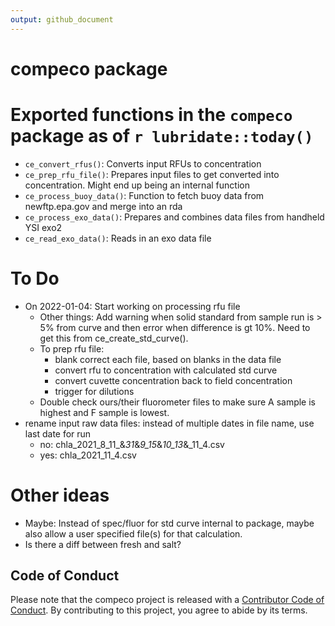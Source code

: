```yaml
---
output: github_document
---
```


# compeco package

# Exported functions in the `compeco` package as of `r lubridate::today()`

- `ce_convert_rfus()`: Converts input RFUs to concentration
- `ce_prep_rfu_file()`: Prepares input files to get converted into concentration.  Might end up being an internal function
- `ce_process_buoy_data()`: Function to fetch buoy data from newftp.epa.gov and merge into an rda
- `ce_process_exo_data()`: Prepares and combines data files from handheld YSI exo2
- `ce_read_exo_data()`: Reads in an exo data file

# To Do
- On 2022-01-04: Start working on processing rfu file
  - Other things: Add warning when solid standard from sample run is > 5% from curve and then error when difference is gt 10%.  Need to get this from ce_create_std_curve().
  - To prep rfu file:
    - blank correct each file, based on blanks in the data file
    - convert rfu to concentration with calculated std curve
    - convert cuvette concentration back to field concentration
    - trigger for dilutions
  - Double check ours/their fluorometer files to make sure A sample is highest and F sample is lowest. 

- rename input raw data files: instead of multiple dates in file name, use last date for run
  - no: chla_2021_8_11_&_31_&_9_15_&_10_13_&_11_4.csv
  - yes: chla_2021_11_4.csv

# Other ideas
- Maybe: Instead of spec/fluor for std curve internal to package, maybe also allow a user specified file(s) for that calculation.
- Is there a diff between fresh and salt?

## Code of Conduct

Please note that the compeco project is released with a [Contributor Code of Conduct](https://contributor-covenant.org/version/2/0/CODE_OF_CONDUCT.html). By contributing to this project, you agree to abide by its terms.
